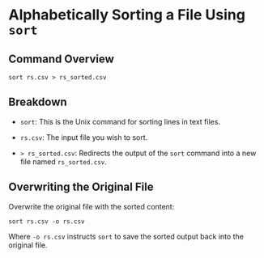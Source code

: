 # Alphabetically Sorting a File Using `sort`


## Command Overview

```shell
sort rs.csv > rs_sorted.csv
```

## Breakdown

- `sort`: This is the Unix command for sorting lines in text files.

- `rs.csv`: The input file you wish to sort.

- `> rs_sorted.csv`: Redirects the output of the `sort` command into a new file named `rs_sorted.csv`.

## Overwriting the Original File

Overwrite the original file with the sorted content:

```shell
sort rs.csv -o rs.csv
```

Where `-o rs.csv` instructs `sort` to save the sorted output back into the original file.

